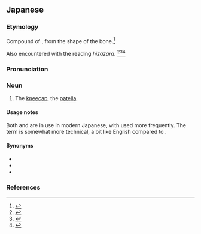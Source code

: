 ==Japanese==
{{ja-kanjitab|yomi=k|ひざ|さら}}
<div style="float:right;clear:both;">{{ja-kanjitab|yomi=k|ひざ|さら|k2=ざら|r=y}}</div>

===Etymology===
Compound of {{compound|lang=ja|sort=ひざさら|膝|tr1=hiza|t1=knee|皿|tr2=sara|t2=plate}}, from the shape of the bone.<ref name="KDJ">{{R:Kokugo Dai Jiten}}</ref>

Also encountered with the reading ''hizazara''.  {{rendaku2|sort=ひざざら|sara|zara}}<ref name="DJR">{{R:Daijirin}}</ref><ref name="DJS">{{R:Daijisen}}</ref><ref name="SMK5">{{R:Shinmeikai5}}</ref>

===Pronunciation===
{{ja-pron|yomi=k|ひざさら|acc=0|acc_ref=DJR,SMK5}}
{{ja-pron|yomi=k|ひざざら|acc=0|acc_ref=DJR,SMK5}}

===Noun===
{{ja-noun|ひざ さら}}

# {{lb|ja|anatomy|sort=ひざさら}} The [[kneecap]], the [[patella]].

====Usage notes====
Both {{m|ja|膝の皿|tr=hiza no sara}} and {{m|ja|膝皿|tr=hiza sara}} are in use in modern Japanese, with {{m|ja|膝の皿|tr=hiza no sara}} used more frequently. The term {{m|ja|膝蓋骨|tr=shitsugaikotsu}} is somewhat more technical, a bit like English {{m|en|patella}} compared to {{m|en|kneecap}}.

====Synonyms====
* {{ja-r|膝蓋骨|しつがいこつ}}
* {{ja-r|膝の皿|ひざのさら}}
* {{ja-r|膝頭|ひざがしら}}

===References===
<references/>